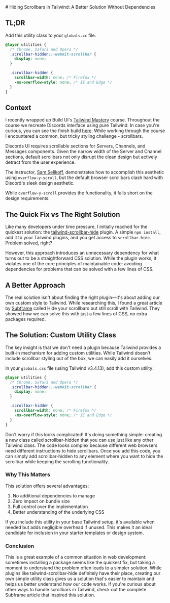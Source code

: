 

<PostHeader>
  # Hiding Scrollbars in Tailwind: A Better Solution Without Dependencies
</PostHeader>

<PostContent>

## TL;DR

Add this utility class to your `globals.cc` file.

```css copy
@layer utilities {
  /* Chrome, Safari and Opera */
  .scrollbar-hidden::-webkit-scrollbar {
    display: none;
  }

  .scrollbar-hidden {
    scrollbar-width: none; /* Firefox */
    -ms-overflow-style: none; /* IE and Edge */
  }
}
```

## Context

I recently wrapped up Build UI's [Tailwind Mastery](https://buildui.com/courses/tailwind-mastery) course. Throughout the course we recreate Discords interface using pure Tailwind. In case you're curious, you can see the finish build [here](https://tailwind-discord-jade.vercel.app/?vercelToolbarCode=Yd4pQC0TbY29SPS). While working through the course I encountered a common, but tricky styling challenge - scrollbars.

Discords UI requires scrollable sections for Servers, Channels, and Messages components. Given the narrow width of the Server and Channel sections, default scrollbars not only disrupt the clean design but actively detract from the user experience.

The instructor, [Sam Selikoff](https://samselikoff.com/), demonstrates how to accomplish this aesthetic using `overflow-y-scroll`, but the default browser scrollbars clash hard with Discord's sleek design aesthetic.

<PostImage src="/images/posts/hiding-scrollbars-in-tailwind/image_00.jpg" />

While `overflow-y-scroll` provides the functionality, it falls short on the
design requirements.

## The Quick Fix vs The Right Solution

Like many developers under time pressure, I initially reached for the quickest solution: the [tailwind-scrollbar-hide](https://github.com/reslear/tailwind-scrollbar-hide) plugin. A simple `npm install`, add it to your Tailwind plugins, and you get access to `scrollbar-hide`. Problem solved, right?

<PostImage src="/images/posts/hiding-scrollbars-in-tailwind/image_01.jpg" />

However, this approach introduces an unnecessary dependency for what turns out to be a straightforward CSS solution. While the plugin works, it violates one of the core principles of maintainable code: avoiding dependencies for problems that can be solved with a few lines of CSS.

## A Better Approach

The real solution isn't about finding the right plugin—it's about adding our own custom style to Tailwind. While researching this, I found a great article by [Subframe](https://www.subframe.com/blog/hide-your-scrollbars-but-still-scroll-with-tailwind-css) called Hide your scrollbars but still scroll with Tailwind. They showed how we can solve this with just a few lines of CSS, no extra packages required.

## The Solution: Custom Utility Class

The key insight is that we don't need a plugin because Tailwind provides a built-in mechanism for adding custom utilities. While Tailwind doesn't include scrollbar styling out of the box, we can easily add it ourselves.

In your `globals.css` file (using Tailwind v3.4.13), add this custom utility:

```css copy
@layer utilities {
  /* Chrome, Safari and Opera */
  .scrollbar-hidden::-webkit-scrollbar {
    display: none;
  }

  .scrollbar-hidden {
    scrollbar-width: none; /* Firefox */
    -ms-overflow-style: none; /* IE and Edge */
  }
}
```

Don't worry if this looks complicated! It's doing something simple: creating a new class called scrollbar-hidden that you can use just like any other Tailwind class. The code looks complex because different web browsers need different instructions to hide scrollbars. Once you add this code, you can simply add scrollbar-hidden to any element where you want to hide the scrollbar while keeping the scrolling functionality.

### Why This Matters

This solution offers several advantages:

1. No additional dependencies to manage
2. Zero impact on bundle size
3. Full control over the implementation
4. Better understanding of the underlying CSS

If you include this utility in your base Tailwind setup, it's available when needed but adds negligible overhead if unused. This makes it an ideal candidate for inclusion in your starter templates or design system.

### Conclusion

This is a great example of a common situation in web development: sometimes installing a package seems like the quickest fix, but taking a moment to understand the problem often leads to a simpler solution. While plugins like tailwind-scrollbar-hide definitely have their place, creating our own simple utility class gives us a solution that's easier to maintain and helps us better understand how our code works.
If you're curious about other ways to handle scrollbars in Tailwind, check out the complete Subframe article that inspired this solution.

</PostContent>

